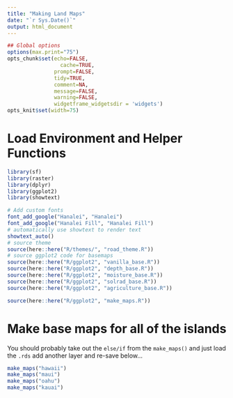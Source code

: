 ```yaml
---
title: "Making Land Maps"
date: "`r Sys.Date()`"
output: html_document
---
```


```r
## Global options
options(max.print="75")
opts_chunk$set(echo=FALSE,
	             cache=TRUE,
               prompt=FALSE,
               tidy=TRUE,
               comment=NA,
               message=FALSE,
               warning=FALSE,
               widgetframe_widgetsdir = 'widgets')
opts_knit$set(width=75)
```

# Load Environment and Helper Functions

```r
library(sf)
library(raster)
library(dplyr)
library(ggplot2)
library(showtext)

# Add custom fonts
font_add_google("Hanalei", "Hanalei")
font_add_google("Hanalei Fill", "Hanalei Fill")
# automatically use showtext to render text
showtext_auto()
# source theme
source(here::here("R/themes/", "road_theme.R"))
# source ggplot2 code for basemaps
source(here::here("R/ggplot2", "vanilla_base.R"))
source(here::here("R/ggplot2", "depth_base.R"))
source(here::here("R/ggplot2", "moisture_base.R"))
source(here::here("R/ggplot2", "solrad_base.R"))
source(here::here("R/ggplot2", "agriculture_base.R"))

source(here::here("R/ggplot2", "make_maps.R"))
```

# Make base maps for all of the islands

You should probably take out the `else/if` from the `make_maps()` and just load the `.rds` add another layer and re-save below...

```r
make_maps("hawaii")
make_maps("maui")
make_maps("oahu")
make_maps("kauai")
```
